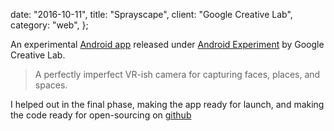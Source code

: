 
  date: "2016-10-11",
  title: "Sprayscape",
  client: "Google Creative Lab",
  category: "web",
};

<YouTube videoId="6o3_m4-YH9U" />

An experimental [Android app](https://sprayscape.com/) released under [Android Experiment](https://www.androidexperiments.com/experiment/sprayscape) by Google Creative Lab.

> A perfectly imperfect VR-ish camera for capturing faces, places, and spaces.

I helped out in the final phase, making the app ready for launch, and making the code ready for open-sourcing on [github](https://github.com/googlecreativelab/sprayscape)
